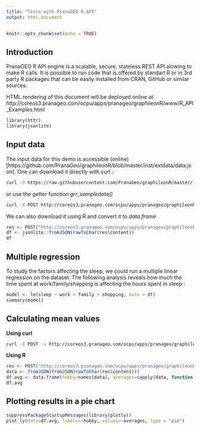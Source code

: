 ```yaml
---
title: "Tests with PranaGEO R_API"
output: html_document
---
```


```r
knitr::opts_chunk$set(echo = TRUE)
```

## Introduction
PranaGEO R API engine is a scalable, secure, stateless REST API alowing to make R calls. It is possible to run code that is offered by standart R or in 3rd party R packages that can be easily installed from CRAN, GitHub or similar sources. 

HTML rendering of this document will be deployed online at http://coreos3.pranageo.com/ocpu/apps/pranageo/graphileonR/www/R_API_Examples.html

```r
library(httr)
library(jsonlite)
```

## Input data
The input data for this demo is accessible (online)[https://github.com/PranaGeo/graphileonR/blob/master/inst/extdata/data.json]. One can download it directly with curl :

```bash
curl -O https://raw.githubusercontent.com/PranaGeo/graphileonR/master/inst/extdata/data.json
```

or use the getter function *grr_sampledata()*

```bash
curl -X POST http://coreos3.pranageo.com/ocpu/apps/pranageo/graphileonR/R/grr_sampledata/json
```

We can also download it using R and convert it to *data.frame*
```r
res <- POST("http://coreos3.pranageo.com/ocpu/apps/pranageo/graphileonR/R/grr_sampledata/json")
df <- jsonlite::fromJSON(rawToChar(res$content))
df
```
## Multiple regression
To study the factors affecting the sleep, we could run a multiple linear regression on the dataset. The following analysis reveals how much the time spent at work/family/shopping is affecting the hours spent in sleep :
```r
model <- lm(sleep ~ work + family + shopping, data = df)
summary(model)
```


## Calculating mean values
**Using curl**
```bash
curl -X POST -s http://coreos3.pranageo.com/ocpu/apps/pranageo/graphileonR/R/grr_meananalysis/json -F sampledata=@"data.json"
```
**Using R**
```R
res <- POST("http://coreos3.pranageo.com/ocpu/apps/pranageo/graphileonR/R/grr_meananalysis/json", body = list(sampledata=upload_file("../extdata/data.json")))
data <- fromJSON(fromJSON(rawToChar(res$content)))
df.avg <- data.frame(hobby=names(data), averages=sapply(data, function(x)x))
df.avg
```

## Plotting results in a pie chart
```r
suppressPackageStartupMessages(library(plotly))
plot_ly(data=df.avg, labels=~hobby, values=~averages, type = "pie")
```

